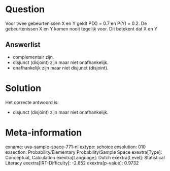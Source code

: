 Question
========

Voor twee gebeurtenissen X en Y geldt P(X) = 0.7 en P(Y) = 0.2. De
gebeurtenissen X en Y komen nooit tegelijk voor. Dit betekent dat X en Y


Answerlist
----------

* complementair zijn.
* disjunct (disjoint) zijn maar niet onafhankelijk.
* onafhankelijk zijn maar niet disjunct (disjoint).

Solution
========

Het correcte antwoord is: 

* disjunct (disjoint) zijn maar niet onafhankelijk.

Meta-information
================
exname: uva-sample-space-771-nl
extype: schoice
exsolution: 010
exsection: Probability/Elementary Probability/Sample Space
exextra[Type]: Conceptual, Calculation
exextra[Language]: Dutch
exextra[Level]: Statistical Literacy
exextra[IRT-Difficulty]: -2.852
exextra[p-value]: 0.9732
